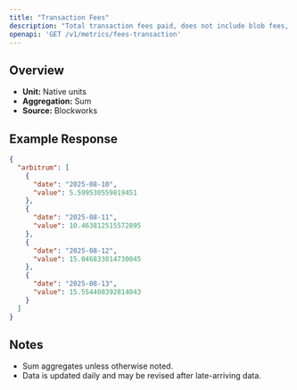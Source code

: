 ```yaml
---
title: "Transaction Fees"
description: "Total transaction fees paid, does not include blob fees, out-of-protocol tips, or additional sources of revenue"
openapi: 'GET /v1/metrics/fees-transaction'
---
```


## Overview

- **Unit:** Native units
- **Aggregation:** Sum
- **Source:** Blockworks

## Example Response

```json
{
  "arbitrum": [
    {
      "date": "2025-08-10",
      "value": 5.599530559819451
    },
    {
      "date": "2025-08-11",
      "value": 10.463812515572895
    },
    {
      "date": "2025-08-12",
      "value": 15.046833814730045
    },
    {
      "date": "2025-08-13",
      "value": 15.554408392814043
    }
  ]
}
```

## Notes
- Sum aggregates unless otherwise noted.
- Data is updated daily and may be revised after late-arriving data.
